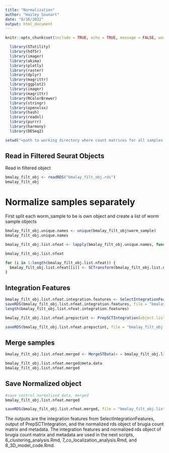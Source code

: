 ```yaml
---
title: "Normalization"
author: "Hailey Sounart"
date: "8/16/2022"
output: html_document
---
```


```r
knitr::opts_chunk$set(include = TRUE, echo = TRUE, message = FALSE, warning =FALSE)
```

```r
  library(STutility)
  library(hdf5r)
  library(imager)
  library(akima)
  library(plotly)
  library(raster)
  library(dplyr)
  library(magrittr)
  library(ggplot2)
  library(imager) 
  library(magrittr)
  library(RColorBrewer)
  library(stringr)
  library(openxlsx)
  library(hash)
  library(readxl)
  library(purrr)
  library(harmony)
  library(DESeq2)
```

```r

setwd("<path to working directory where count matrices for all samples reside>")
``` 

## Read in Filtered Seurat Objects

Read in filtered object
``` r

bmalay_filt_obj <- readRDS("bmalay_filt_obj.rds")
bmalay_filt_obj

```

# Normalize samples separately

First split each worm_sample to be is own object and create a list of worm sample objects

```r

bmalay_filt_obj.unique.names <- unique(bmalay_filt_obj$worm_sample)
bmalay_filt_obj.unique.names

bmalay_filt_obj.list.nfeat <- lapply(bmalay_filt_obj.unique.names, function(i){SubsetSTData(bmalay_filt_obj, expression = (worm_sample == i))})

bmalay_filt_obj.list.nfeat
```

```r

for (i in 1:length(bmalay_filt_obj.list.nfeat)) {
  bmalay_filt_obj.list.nfeat[[i]] <- SCTransform(bmalay_filt_obj.list.nfeat[[i]], vars.to.regress = "nFeature_RNA", return.only.var.genes = FALSE)
}

```

## Integration Features

```r

bmalay_filt_obj.list.nfeat.integration.features <- SelectIntegrationFeatures(object.list = bmalay_filt_obj.list.nfeat, nfeatures = 7000)
saveRDS(bmalay_filt_obj.list.nfeat.integration.features, file = "bmalay_filt_obj.list.nfeat.integration.features.rds")
length(bmalay_filt_obj.list.nfeat.integration.features)

bmalay_filt_obj.list.nfeat.prepsctint <- PrepSCTIntegration(object.list = bmalay_filt_obj.list.nfeat, anchor.features = bmalay_filt_obj.list.nfeat.integration.features, verbose = FALSE)

saveRDS(bmalay_filt_obj.list.nfeat.prepsctint, file = "bmalay_filt_obj.list.nfeat.prepsctint.rds")

```

## Merge samples
``` r

bmalay_filt_obj.list.nfeat.merged <- MergeSTData(x = bmalay_filt_obj.list.nfeat.prepsctint[[1]], y = bmalay_filt_obj.list.nfeat.prepsctint[2:length(bmalay_filt_obj.list.nfeat.prepsctint)], merge.data = TRUE)

bmalay_filt_obj.list.nfeat.merged@meta.data
bmalay_filt_obj.list.nfeat.merged

```

## Save Normalized object
```r

#save control normalized data, merged
bmalay_filt_obj.list.nfeat.merged

saveRDS(bmalay_filt_obj.list.nfeat.merged, file = "bmalay_filt_obj.list.nfeat.merged.rds")

```

The outputs are the integration features from SelectIntegrationFeatures, output of PrepSCTIntegration, and the normalized rds object of brugia count matrix and metadata. The integration features and normalized rds object of brugia count matrix and metadata are used in the next scripts, 6_clustering_analysis.Rmd, 7_co_localization_analysis.Rmd, and 8_3D_model_code.Rmd.